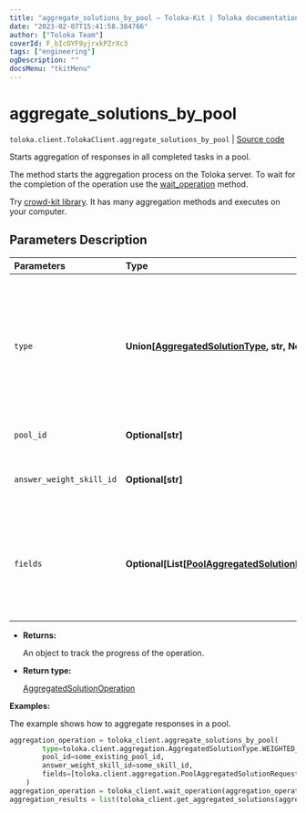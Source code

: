 ```yaml
---
title: "aggregate_solutions_by_pool — Toloka-Kit | Toloka documentation"
date: "2023-02-07T15:41:58.384766"
author: ["Toloka Team"]
coverId: F_bIcOYF9yjrxkPZrXc3
tags: ["engineering"]
ogDescription: ""
docsMenu: "tkitMenu"
---
```


# aggregate_solutions_by_pool
`toloka.client.TolokaClient.aggregate_solutions_by_pool` | [Source code](https://github.com/Toloka/toloka-kit/blob/v1.1.3/src/client/__init__.py#L474)

Starts aggregation of responses in all completed tasks in a pool.

The method starts the aggregation process on the Toloka server. To wait for the completion of the operation use the [wait_operation](/docs-new/toloka-kit/reference/toloka.client.TolokaClient.wait_operation) method.

<Note mode="tip" title="Tip">

Try [crowd-kit library](/docs-new/crowd-kit). It has many aggregation methods and executes on your computer.

</Note>

## Parameters Description

| Parameters | Type | Description |
| :----------| :----| :-----------|
`type`|**Union\[[AggregatedSolutionType](/docs-new/toloka-kit/reference/toloka.client.aggregation.AggregatedSolutionType), str, None\]**|<p>Aggregation model:</p> <ul> <li>`WEIGHTED_DYNAMIC_OVERLAP` — [Aggregation](https://toloka.ai/en/docs/guide/concepts/result-aggregation#aggr-by-skill) based on Tolokers&#x27; skill in a pool with a dynamic overlap.</li> <li>`DAWID_SKENE` — [Dawid-Skene aggregation model](https://toloka.ai/en/docs/guide/concepts/result-aggregation#dawid-skene). It is used in pools without a dynamic overlap.</li> </ul>
`pool_id`|**Optional\[str\]**|<p>The ID of the pool.</p>
`answer_weight_skill_id`|**Optional\[str\]**|<p>The ID of the skill that determines the weight of the Toloker&#x27;s responses.</p>
`fields`|**Optional\[List\[[PoolAggregatedSolutionRequest.Field](/docs-new/toloka-kit/reference/toloka.client.aggregation.PoolAggregatedSolutionRequest.Field)\]\]**|<p>Output data fields to aggregate. For the best results, each of these fields should have limited number of response options. If the `DAWID_SKENE` aggregation type is selected, you can only specify one value.</p>

* **Returns:**

  An object to track the progress of the operation.

* **Return type:**

  [AggregatedSolutionOperation](/docs-new/toloka-kit/reference/toloka.client.operations.AggregatedSolutionOperation)

**Examples:**

The example shows how to aggregate responses in a pool.

```python
aggregation_operation = toloka_client.aggregate_solutions_by_pool(
        type=toloka.client.aggregation.AggregatedSolutionType.WEIGHTED_DYNAMIC_OVERLAP,
        pool_id=some_existing_pool_id,
        answer_weight_skill_id=some_skill_id,
        fields=[toloka.client.aggregation.PoolAggregatedSolutionRequest.Field(name='result')]
    )
aggregation_operation = toloka_client.wait_operation(aggregation_operation)
aggregation_results = list(toloka_client.get_aggregated_solutions(aggregation_operation.id))
```
